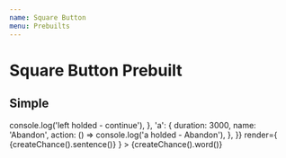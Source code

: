 ```yaml
---
name: Square Button
menu: Prebuilts
---
```



# Square Button Prebuilt

## Simple

<Playground>
  <SquareButtonPrebuilt
    width="80px"
    buttonProps={{
      borderColor: 'lightgray',
      hoverBorderColor: 'lightgray',
    }}
    operationWidgetStyle={{
      borderTop: '1px solid white',
    }}
    position="bottom-right"
    holds={{
      'mouse1': {
        duration: 1000,
        name: 'Continue',
        action: () => console.log('left holded - continue'),
      },
      'a': {
        duration: 3000,
        name: 'Abandon',
        action: () => console.log('a holded - Abandon'),
      },
    }}
    render={<Banner
      style={{
        backgroundColor: 'lightgray',
      }}
    >
      <Widgets.Title
        title="Great Title"
        iconImage="http://placekitten.com/500/500"
        iconContainerStyle={{
          backgroundColor: 'rgba(45, 45, 45, 0.2)',
          padding: '5px',
        }}
      >
        {createChance().sentence()}
      </Widgets.Title>
    </Banner>}
  >
    {createChance().word()}
  </SquareButtonPrebuilt>
</Playground>
